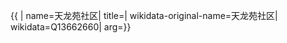 {{ {{{1|PRC admin/showdata}}}|
name=天龙苑社区|
title=|
wikidata-original-name=天龙苑社区|
wikidata=Q13662660|
arg={{{arg|}}}}}